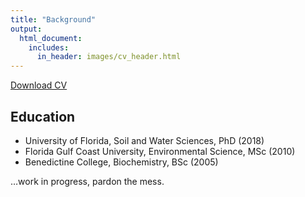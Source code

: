 ```yaml
---
title: "Background"
output:
  html_document:
    includes:
      in_header: images/cv_header.html
---
```


<a href="files/Julian_CV_20181213.pdf#" class="download" title="Download CV as PDF">Download CV</a>			

## Education

* University of Florida, Soil and Water Sciences, PhD (2018)
* Florida Gulf Coast University, Environmental Science, MSc (2010)
* Benedictine College, Biochemistry, BSc (2005) 


...work in progress, pardon the mess. 